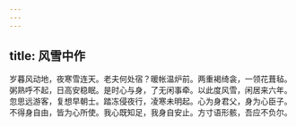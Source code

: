 ```yaml
---
---
---
```

title: 风雪中作
---



岁暮风动地，夜寒雪连天。老夫何处宿？暖帐温炉前。两重褐绮衾，一领花葺毡。粥熟呼不起，日高安稳眠。是时心与身，了无闲事牵。以此度风雪，闲居来六年。忽思远游客，复想早朝士。踏冻侵夜行，凌寒未明起。心为身君父，身为心臣子。不得身自由，皆为心所使。我心既知足，我身自安止。方寸语形骸，吾应不负尔。